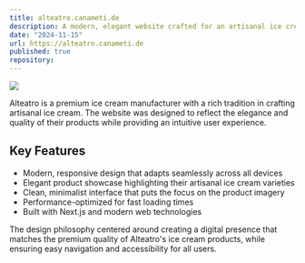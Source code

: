 ```yaml
---
title: alteatro.canameti.de
description: A modern, elegant website crafted for an artisanal ice cream manufacturer, showcasing their premium products and rich tradition in ice cream making.
date: "2024-11-15"
url: https://alteatro.canameti.de
published: true
repository:
---
```


[![](/alteatro.png)](https://alteatro.canameti.de)

Alteatro is a premium ice cream manufacturer with a rich tradition in crafting artisanal ice cream. The website was designed to reflect the elegance and quality of their products while providing an intuitive user experience.

## Key Features

- Modern, responsive design that adapts seamlessly across all devices
- Elegant product showcase highlighting their artisanal ice cream varieties
- Clean, minimalist interface that puts the focus on the product imagery
- Performance-optimized for fast loading times
- Built with Next.js and modern web technologies

The design philosophy centered around creating a digital presence that matches the premium quality of Alteatro's ice cream products, while ensuring easy navigation and accessibility for all users. 